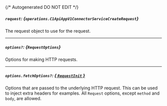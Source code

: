 {/* Autogenerated DO NOT EDIT  */}

##### `request`: *{`operations.C1ApiAppV1ConnectorServiceCreateRequest`}*
The request object to use for the request.
<Collapsible openLabel={Labels.showProperties} closeLabel={Labels.hideProperties}>
    <C1ApiAppV1ConnectorServiceCreateRequest/>
</Collapsible>

---
##### `options?`: *{`RequestOptions`}*
Options for making HTTP requests.

---
##### `options.fetchOptions?`: [*{ `RequestInit` }*](https://developer.mozilla.org/en-US/docs/Web/API/Request/Request#options)
Options that are passed to the underlying HTTP request. This can be used to inject extra headers for examples. All `Request` options, except `method` and `body`, are allowed.


